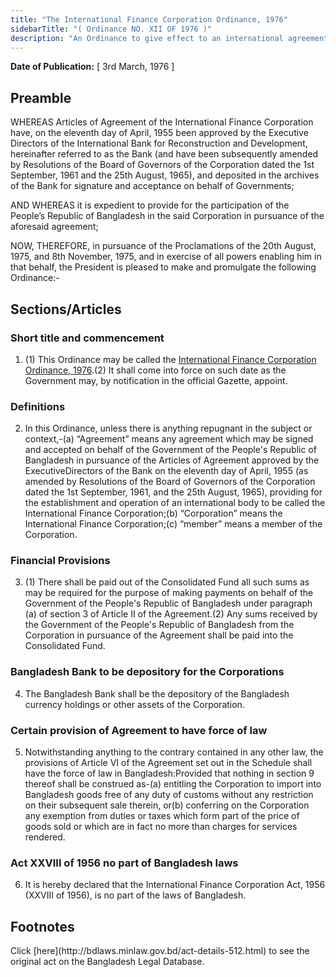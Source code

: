 ```yaml
---
title: "The International Finance Corporation Ordinance, 1976"
sidebarTitle: "( Ordinance NO. XII OF 1976 )"
description: "An Ordinance to give effect to an international agreement for the establishment and operation of an International Finance Corporation and for purposes connected therewith."
---
```


**Date of Publication:** [ 3rd March, 1976 ]

## Preamble

WHEREAS Articles of Agreement of the International Finance Corporation have, on the eleventh day of April, 1955 been approved by the Executive Directors of the International Bank for Reconstruction and Development, hereinafter referred to as the Bank (and have been subsequently amended by Resolutions of the Board of Governors of the Corporation dated the 1st September, 1961 and the 25th August, 1965), and deposited in the archives of the Bank for signature and acceptance on behalf of Governments;

AND WHEREAS it is expedient to provide for the participation of the People’s Republic of Bangladesh in the said Corporation in pursuance of the aforesaid agreement;

NOW, THEREFORE, in pursuance of the Proclamations of the 20th August, 1975, and 8th November, 1975, and in exercise of all powers enabling him in that behalf, the President is pleased to make and promulgate the following Ordinance:-

## Sections/Articles

### Short title and commencement

1. (1) This Ordinance may be called the [International Finance Corporation Ordinance, 1976](/laws/volume-19/act-512 "International Finance Corporation Ordinance, 1976").(2) It shall come into force on such date as the Government may, by notification in the official Gazette, appoint.

### Definitions

2. In this Ordinance, unless there is anything repugnant in the subject or context,-(a) “Agreement” means any agreement which may be signed and accepted on behalf of the Government of the People's Republic of Bangladesh in pursuance of the Articles of Agreement approved by the ExecutiveDirectors of the Bank on the eleventh day of April, 1955 (as amended by Resolutions of the Board of Governors of the Corporation dated the 1st September, 1961, and the 25th August, 1965), providing for the establishment and operation of an international body to be called the International Finance Corporation;(b) “Corporation” means the International Finance Corporation;(c) “member” means a member of the Corporation.

### Financial Provisions

3. (1) There shall be paid out of the Consolidated Fund all such sums as may be required for the purpose of making payments on behalf of the Government of the People's Republic of Bangladesh under paragraph (a) of section 3 of Article II of the Agreement.(2) Any sums received by the Government of the People's Republic of Bangladesh from the Corporation in pursuance of the Agreement shall be paid into the Consolidated Fund.

### Bangladesh Bank to be depository for the Corporations

4. The Bangladesh Bank shall be the depository of the Bangladesh currency holdings or other assets of the Corporation.

### Certain provision of Agreement to have force of law

5. Notwithstanding anything to the contrary contained in any other law, the provisions of Article VI of the Agreement set out in the Schedule shall have the force of law in Bangladesh:Provided that nothing in section 9 thereof shall be construed as-(a) entitling the Corporation to import into Bangladesh goods free of any duty of customs without any restriction on their subsequent sale therein, or(b) conferring on the Corporation any exemption from duties or taxes which form part of the price of goods sold or which are in fact no more than charges for services rendered.

### Act XXVIII of 1956 no part of Bangladesh laws

6. It is hereby declared that the International Finance Corporation Act, 1956 (XXVIII of 1956), is no part of the laws of Bangladesh.

## Footnotes

<Note>
  Click [here](http://bdlaws.minlaw.gov.bd/act-details-512.html) to see the original act on the Bangladesh Legal Database.
</Note>
